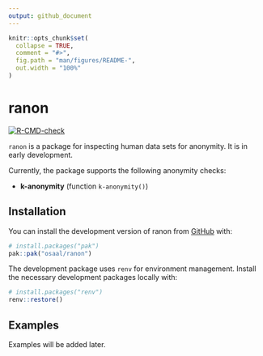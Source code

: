 ```yaml
---
output: github_document
---
```


<!-- README.md is generated from README.Rmd. Please edit that file -->

```r
knitr::opts_chunk$set(
  collapse = TRUE,
  comment = "#>",
  fig.path = "man/figures/README-",
  out.width = "100%"
)
```

# ranon

<!-- badges: start -->
[![R-CMD-check](https://github.com/osaal/ranon/actions/workflows/R-CMD-check.yaml/badge.svg)](https://github.com/osaal/ranon/actions/workflows/R-CMD-check.yaml)
<!-- badges: end -->

`ranon` is a package for inspecting human data sets for anonymity. It is in early development.

Currently, the package supports the following anonymity checks:

-  **k-anonymity** (function `k-anonymity()`) 

## Installation

You can install the development version of ranon from [GitHub](https://github.com/) with:

``` r
# install.packages("pak")
pak::pak("osaal/ranon")
```

The development package uses `renv` for environment management. Install the necessary development packages locally with:

``` r
# install.packages("renv")
renv::restore() 
```

## Examples

Examples will be added later.
